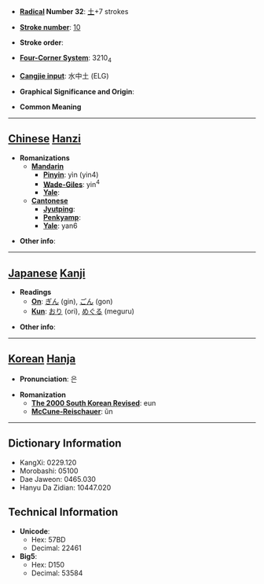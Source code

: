 * '''[[Wiktionary:Chinese radical index| Radical]] Number 32''': [[Wiktionary:Chinese radical index 土|土]]+7 strokes

* '''[[Wiktionary:Chinese total strokes index|Stroke number]]''': [[Wiktionary:Chinese total strokes index 10|10]]

* '''Stroke order''': 

* '''[[Wiktionary:Chinese four corner index|Four-Corner System]]''': 3210<sub>4</sub>

* '''[[Wiktionary:Chinese Cangjie index|Cangjie input]]''': 水中土 (ELG)

* '''Graphical Significance and Origin''': 

* '''Common Meaning'''

----

== [[Chinese]] [[Hanzi]] ==

* '''Romanizations'''
** '''[[Mandarin]]'''
*** '''[[Pinyin]]''': yìn (yin4)
*** '''[[Wade-Giles]]''': yin<sup>4</sup>
*** '''[[Yale]]''': 
** '''[[Cantonese]]'''
*** '''[[Jyutping]]''':
*** '''[[Penkyamp]]''': 
*** '''[[Yale]]''': yan6

* '''Other info''': 

----

== [[Japanese]] [[Kanji]] ==

* '''Readings'''
** '''[[On]]''': [[ぎん]] (gin), [[ごん]] (gon)
** '''[[Kun]]''': [[おり]] (ori), [[めぐる]] (meguru)

* '''Other info''':  

----

== [[Korean]] [[Hanja]] ==

* '''Pronunciation''': 은

* '''Romanization'''
** '''[[The 2000 South Korean Revised Romanization|The 2000 South Korean Revised]]''': eun
** '''[[McCune-Reischauer]]''': ŭn

----

== Dictionary Information ==

* KangXi: 0229.120
* Morobashi: 05100
* Dae Jaweon: 0465.030
* Hanyu Da Zidian: 10447.020

== Technical Information ==

* '''Unicode''':
** Hex: 57BD
** Decimal: 22461
* '''Big5''':
** Hex: D150
** Decimal: 53584